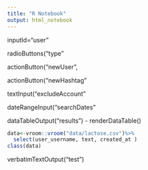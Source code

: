 ```yaml
---
title: "R Notebook"
output: html_notebook
---
```


inputId="user"

radioButtons("type"

actionButton("newUser",

actionButton("newHashtag"

textInput("excludeAccount"

dateRangeInput("searchDates"


dataTableOutput("results") - renderDataTable() 

```r
data<-vroom::vroom("data/lactose.csv")%>%
  select(user_username, text, created_at )
class(data)
```

 verbatimTextOutput("test") 

